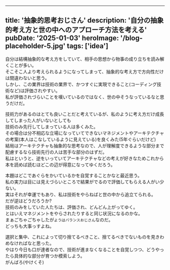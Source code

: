 
---
title: '抽象的思考おじさん'
description: '自分の抽象的考え方と世の中へのアプローチ方法を考える'
pubDate: '2025-01-03'
heroImage: '/blog-placeholder-5.jpg'
tags: ['idea']
---
自分は結構抽象的な考え方をしていて、相手の思想から物事の成り立ちを読み解くことが多い。  
そこそこ人より考えられるようになってしまって、抽象的な考え方で方向性だけは間違わないと思う。  
しかし、この業界は技術の業界で、かつすぐに実現できること(コーディング技術など)は評価されやすい。  
私が評価されづらいことを嘆いているのではなく、世の中そうなっているなと思うだけだ。  

技術力があるのはとても良いことだと考えているが、私のように考え方だけ成長してしまった人がいないとしても  
技術のみ先行してしまっている人は多くみた。  
その場合は分不相応な立場になっていてできないマネジメントやアーキテクチャの考案(本人はこなしているように見えている)を良くみた(5年ぐらいだけど)  
結局はアーキテクチャも抽象的な思考なので、人が理解度できるような部分まで配慮するなら技術先行の人は苦手な部分のはずだ。  
私はというと、逆をいっていてアーキテクチャなどの考えが好きなためこれから本を読めば読むほどこの辺が得意になってゆくだろう。  
  
本題はどこであぐらをかいているかを自覚することかなと最近思う。  
私の実力は目には見えづらいところで結果がでるので評価してもらえる人がい少ない。  
実はそれが幸運でもあり、私は技術をやらねばと世の中から追立てられる。  
だが逆はどうだろうか?  
技術のみをしていた人たちは、評価され、どんどん上がってゆく。  
とはいえマネジメントをやらされたりすると同じ状況になるのかな。  
まぁごちゃごちゃしたが`ようはバランスおじさん`なのだ。  
どっちも大事っすよね。  

選択と集中、これによって切り捨てるべきこと、捨てるべきでないものを見きわめなければなと思った。  
やはり今日も口が達者なので、技術が進まなくなることを自覚しつつ、どうやったら具体的な部分が育つか模索しよう。  
がんばろ(やけくそ)
